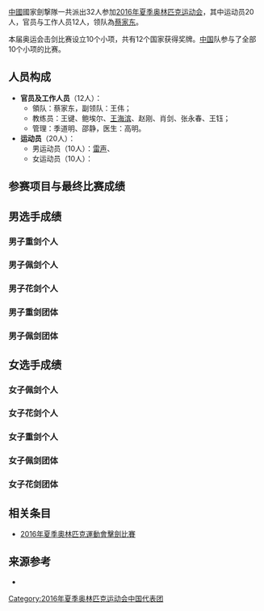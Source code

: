 {{expand|time=2016-08-20T04:31:09+00:00}}
{{unreferenced|time=2016-08-20T04:31:09+00:00}}
{{奥运中国代表团参赛项目表
|年份=2016年
|比赛项目=击剑
|项目符号文件名称= 
|金牌数 =  
|银牌数 = 1
|铜牌数 = -
|奖牌总数 =  
}}

[[中國|中國]]國家劍撃隊一共派出32人参加[[2016年夏季奥林匹克运动会|2016年夏季奥林匹克运动会]]，其中运动员20人，官员与工作人员12人，领队為[[蔡家东|蔡家东]]。

本届奥运会击剑比赛设立10个小项，共有12个国家获得奖牌。[[中国|中国]]队参与了全部10个小项的比赛。
== 人员构成 ==
*'''官员及工作人员'''（12人）：
**領队：蔡家东，副领队：王伟；
**教练员：王键、鲍埃尔、[[王海滨|王海滨]]、赵刚、肖剑、张永春、王钰；
**管理：季道明、邵静，医生：高明。
*'''运动员'''（20人）：
**男运动员（10人）：[[雷声|雷声]]、 
**女运动员（10人）： 
== 参赛项目与最终比赛成绩 ==
 
== 男选手成绩 ==
 

=== 男子重剑个人 ===
 
=== 男子佩剑个人 ===
 
=== 男子花剑个人 ===
 

=== 男子重剑团体 ===
 
=== 男子佩剑团体 ===
 
== 女选手成绩 ==
 

=== 女子佩剑个人 ===
 

=== 女子花剑个人 ===
 

=== 女子重剑个人 ===
 

=== 女子佩剑团体 ===
 

=== 女子花剑团体 ===
 
== 相关条目 ==
* [[2016年夏季奧林匹克運動會擊劍比賽|2016年夏季奧林匹克運動會擊劍比賽]]

== 来源参考 ==
<references />
*  
{{2016年夏季奥林匹克运动会中国代表团参赛项目}}

[[Category:2016年夏季奥林匹克运动会中国代表团|Category:2016年夏季奥林匹克运动会中国代表团]]